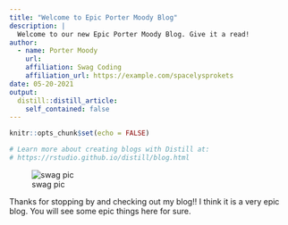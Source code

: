 ```yaml
---
title: "Welcome to Epic Porter Moody Blog"
description: |
  Welcome to our new Epic Porter Moody Blog. Give it a read! 
author:
  - name: Porter Moody
    url: 
    affiliation: Swag Coding
    affiliation_url: https://example.com/spacelysprokets
date: 05-20-2021
output:
  distill::distill_article:
    self_contained: false
---
```


```r
knitr::opts_chunk$set(echo = FALSE)

# Learn more about creating blogs with Distill at:
# https://rstudio.github.io/distill/blog.html

```


![swag pic](../../epic_selfie.JPG)


Thanks for stopping by and checking out my blog!! I think it is a very epic blog. You will see some epic things here for sure.

